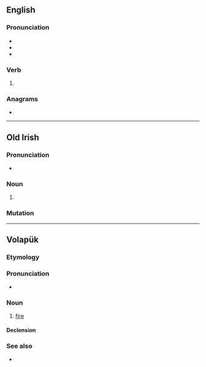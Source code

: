 ==English==

===Pronunciation===
* {{IPA|en|/faɪld/}}
* {{audio|en|LL-Q1860 (eng)-Vealhurl-filed.wav|Audio (UK)}}
* {{rhymes|en|aɪld|s=1}}

===Verb===
{{head|en|verb form}}

# {{en-past of|file}}

===Anagrams===
* {{anagrams|en|a=defil|Fidel|Field|felid|field|flied}}

----

==Old Irish==

===Pronunciation===
* {{IPA|sga|[ˈfʲilʲeð]}}

===Noun===
{{head|sga|noun form|g=m}}

# {{inflection of|sga|fili||gen|s//d//p}}

===Mutation===
{{sga-mutation|f|iled}}

----

==Volapük==

===Etymology===
{{suffix|vo|fil|ed}}

===Pronunciation===
* {{IPA|vo|/fiˈled/}}

===Noun===
{{vo-noun}}

# [[fire]]

====Declension====
{{vo-decl-noun}}

===See also===
* {{l|vo|fil}}